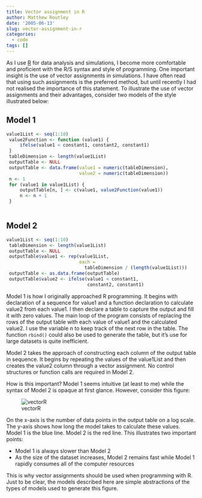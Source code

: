 ```yaml
---
title: Vector assignment in R
author: Matthew Routley
date: '2005-06-13'
slug: vector-assignment-in-r
categories:
  - code
tags: []
---
```


As I use [R](http://www.r-project.org/) for data analysis and simulations, I become more comfortable and proficient with the R/S syntax and style of programming. One important insight is the use of vector assignments in simulations. I have often read that using such assignments is the preferred method, but until recently I had not realised the importance of this statement. To illustrate the use of vector assignments and their advantages, consider two models of the style illustrated below:

## Model 1

```r
value1List <- seq(1:10)
 value2Function <- function (value1) {
     ifelse(value1 < constant1, constant2, constant1)
 }
 tableDimension <- length(value1List)
 outputTable <- NULL
 outputTable <- data.frame(value1 = numeric(tableDimension), 
                           value2 = numeric(tableDimension))
 n <- 1
 for (value1 in value1List) {
     outputTable[n, ] <- c(value1, value2Function(value1))
     n <- n + 1
 }
 
```


## Model 2

```r
value1List <- seq(1:10)
 tableDimension <- length(value1List)
 outputTable <- NULL
 outputTable$value1 <- rep(value1List, 
                           each = 
                             tableDimension / (length(value1List)))
 outputTable <- as.data.frame(outputTable)
 outputTable$value2 <- ifelse(value1 < constant1, 
                              constant2, constant1)
```

Model 1 is how I originally approached R programming. It begins with declaration of a sequence for value1 and a function declaration to calculate value2 from each value1. I then declare a table to capture the output and fill it with zero values. The main loop of the program consists of replacing the rows of the output table with each value of value1 and the calculated value2. I use the variable n to keep track of the next row in the table. The function `rbind()` could also be used to generate the table, but it's use for large datasets is quite inefficient.

Model 2 takes the approach of constructing each column of the output table in sequence. It begins by repeating the values of the value1List and then creates the value2 column through a vector assignment. No control structures or function calls are required in Model 2.

How is this important? Model 1 seems intuitive (at least to me) while the syntax of Model 2 is opaque at first glance. However, consider this figure:

![vectorR](/images/vectorR.png)

On the x-axis is the number of data points in the output table on a log scale. The y-axis shows how long the model takes to calculate these values. Model 1 is the blue line. Model 2 is the red line. This illustrates two important points:

 * Model 1 is always slower than Model 2
 * As the size of the dataset increases, Model 2 remains fast while Model 1 rapidly consumes all of the computer resources

This is why vector assignments should be used when programming with R. Just to be clear, the models described here are simple abstractions of the types of models used to generate this figure.